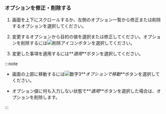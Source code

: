 ### オプションを修正・削除する

<ProdImg img='modify-agent.png' desc='オプションを修正' />

1. 画面を上下にスクロールするか、左側のオプション一覧から修正または削除するオプションを選択してください。 

2. 変更するオプションから目的の値を選択または修正してください。オプションを削除するには![削除アイコン](/img/ico-trash.svg)ボタンを選択してください。 

3. 変更した事項を適用するには**_適用_**ボタンを選択してください。

:::note

- 画面の上部に移動するには![数字3](/img/number-03.png)**_オプションで移動_**ボタンを選択してください。

- オプション値に何も入力しない状態で**_適用_**ボタンを選択した場合は、オプションを削除します。

:::
